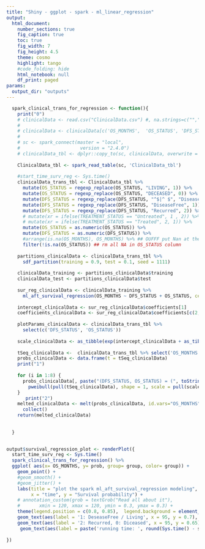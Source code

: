 ```yaml
---
title: "Shiny - ggplot - spark - ml_linear_regression"
output:
  html_document:
    number_sections: true
    fig_caption: true
    toc: true
    fig_width: 7
    fig_height: 4.5
    theme: cosmo
    highlight: tango
    #code_folding: hide
    html_notebook: null
    df_print: paged 
params: 
  output_dir: "outputs"
---
```


```r
  spark_clinical_trans_for_regression <- function(){
    print("0")
    # clinicalData <- read.csv("ClinicalData.csv") #, na.strings=c("","NA")
    # 
    # clinicalData <- clinicalData[c('OS_MONTHS',  'OS_STATUS', 'DFS_STATUS' )]
    # 
    # sc <- spark_connect(master = "local",
    #                      version = "2.4.0")
    # clinicalData_tbl <- dplyr::copy_to(sc, clinicalData, overwrite = TRUE)
    
    ClinicalData_tbl <- spark_read_table(sc, 'ClinicalData_tbl')
    
    #start_time_surv_reg <- Sys.time()
    clinicalData_trans_tbl <- ClinicalData_tbl %>%
      mutate(OS_STATUS = regexp_replace(OS_STATUS, "LIVING", 1)) %>%
      mutate(OS_STATUS = regexp_replace(OS_STATUS, "DECEASED", 0)) %>%
      mutate(DFS_STATUS = regexp_replace(DFS_STATUS, "^$|^ $", "DiseaseFree")) %>%
      mutate(DFS_STATUS = regexp_replace(DFS_STATUS, "DiseaseFree", 1)) %>%
      mutate(DFS_STATUS = regexp_replace(DFS_STATUS, "Recurred", 2)) %>%
      # mutate(xr = ifelse(TREATMENT_STATUS == "Untreated", 1 , 2)) %>%
      # mutate(xr = ifelse(TREATMENT_STATUS == "Treated", 2, 1)) %>%
      mutate(OS_STATUS = as.numeric(OS_STATUS)) %>%
      mutate(DFS_STATUS = as.numeric(DFS_STATUS)) %>%
      #arrange(is.na(OS_MONTHS), OS_MONTHS) %>% ## OUFFF put Nan at the end of the column
      filter(!is.na(OS_STATUS)) ## rm all NA in OS_STATUS column
    
    partitions_clinicalData <- clinicalData_trans_tbl %>%
      sdf_partition(training = 0.9, test = 0.1, seed = 1111)
    
    clinicalData_training <- partitions_clinicalData$training
    clinicalData_test <- partitions_clinicalData$test
    
    sur_reg_clinicalData <- clinicalData_training %>%
      ml_aft_survival_regression(OS_MONTHS ~ DFS_STATUS + OS_STATUS, censor_col = "OS_STATUS") 
    
    intercept_clinicalData <- sur_reg_clinicalData$coefficients[1]
    coefficients_clinicalData <- sur_reg_clinicalData$coefficients[c(2,3)]
    
    plotParams_clinicalData <- clinicalData_trans_tbl %>%
      select(c('DFS_STATUS', 'OS_STATUS'))
    
    scale_clinicalData <- as_tibble(exp(intercept_clinicalData + as_tibble(plotParams_clinicalData) * coefficients_clinicalData))
    
    tSeq_clinicalData <-  clinicalData_trans_tbl %>% select('OS_MONTHS')
    probs_clinicalData <- data.frame(t = tSeq_clinicalData)
    print("1")
    
    for (i in 1:8) { 
      probs_clinicalData[, paste("(DFS_STATUS, OS_STATUS) = (", toString(as_tibble(plotParams_clinicalData)[i, ]), ")", sep = "")] <- 
        pweibull(pull(tSeq_clinicalData), shape = 1, scale = pull(scale_clinicalData)[i], lower.tail = F)
    }
       print("2")
    melted_clinicalData <- melt(probs_clinicalData, id.vars="OS_MONTHS", variable.name="group", value.name="prob") %>%
      collect()
    return(melted_clinicalData)
    
    
  }
  
  ```
  ```r
  output$survival_regression_plot <- renderPlot({
    start_time_surv_reg <- Sys.time()
    spark_clinical_trans_for_regression() %>%
    ggplot( aes(x= OS_MONTHS, y= prob, group= group, color= group)) + 
      geom_point() +
      #geom_smooth() +
      #geom_jitter() +
      labs(title = "plot the spark ml_aft_survival_regression modeling",
           x = "time", y = "Survival probability") +
      # annotation_custom(grob = textGrob("Read all about it"),  
      #       xmin = 120, xmax = 120, ymin = 0.3, ymax = 0.3) +
      theme(legend.position = c(0.8, 0.85),  legend.background = element_rect(color = "grey90", fill = "grey90")) +
      geom_text(aes(label = '1: DeseaseFree / Living', x = 95, y = 0.7), color="grey60", size=3.5) +
      geom_text(aes(label = '2: Recurred, 0: Diceased', x = 95, y = 0.65), color="grey60", size=3.5)+
       geom_text(aes(label = paste('running time: ', round(Sys.time() - start_time_surv_reg, digits = 2), 's'), x = 95, y = 0.6), color="#a0a0a0", size=3.5)
    
  })
  ```